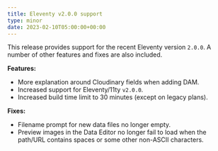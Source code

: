 ```yaml
---
title: Eleventy v2.0.0 support
type: minor
date: 2023-02-10T05:00:00+00:00
---
```

This release provides support for the recent Eleventy version `2.0.0`. A number of other features and fixes are also included.

**Features:**

* More explanation around Cloudinary fields when adding DAM.
* Increased support for Eleventy/11ty `v2.0.0`.
* Increased build time limit to 30 minutes (except on legacy plans).

**Fixes:**

* Filename prompt for new data files no longer empty.
* Preview images in the Data Editor no longer fail to load when the path/URL contains spaces or some other non-ASCII characters.